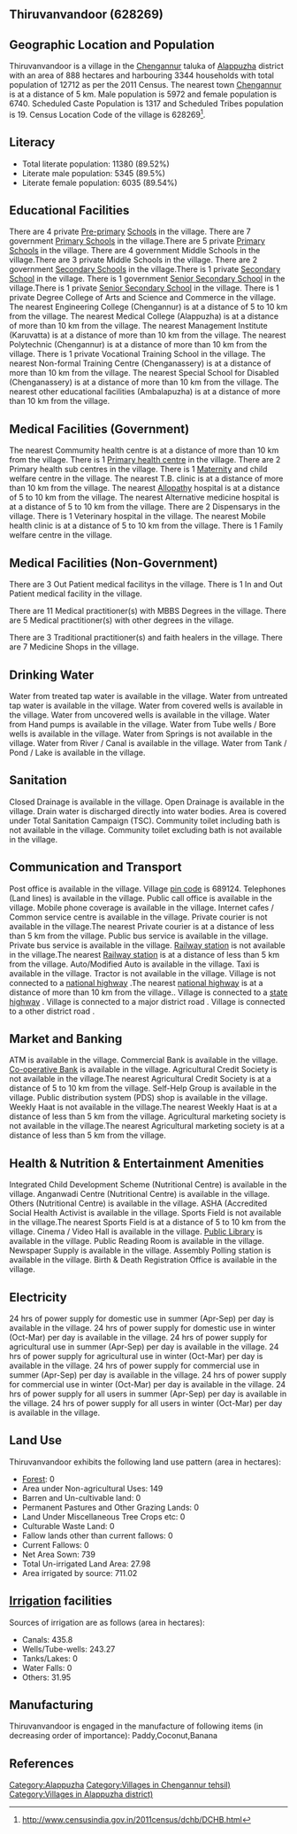 {{Infobox settlement
| name=Thiruvanvandoor
| native_name=
| native_name_lang=
| other_name=
| nickname=
| settlement_type=Village
| image_skyline=
| image_alt=
| image_caption=
| pushpin_map=India Kerala
| pushpin_label_position=right
| pushpin_map_alt=
| pushpin_map_caption=Location in Kerala, India
| latd=
| latm=
| lats=
| latNS=
| longd=
| longm=
| longs=
| longEW=
| coordinates_display=inline,title
| subdivision_type=Country
| subdivision_name={{flag|India}}
| subdivision_type1=[[States and territories of India|State]]
| subdivision_name1=Kerala 
| subdivision_type2=[[List of districts of India|District]]
| subdivision_name2=Alappuzha
| subdivision_type3=Tahsil
| subdivision_name3=Chengannur
| website=
| established_title=<!-- Established -->
| established_date=
| founder=
| named_for=
| government_type=
| governing_body=
| unit_pref=Metric=
| area_footnotes=
| area_rank=
| area_total_km2=8.88
| elevation_footnotes=
| elevation_m=
| population_total=12712
| population_as_of=2011
| population_rank=
| population_density_km2=1431
| population_demonym=
| population_footnotes=
| demographics_type1=Languages
| demographics1_title1=Official
| demographics1_info1=[[Malayalam language|Malayalam]]
| timezone1=[[Indian Standard Time|IST]]
| utc_offset1==+5:30
| postal_code_type=[[Postal Index Number|PIN]]
| postal_code=689124
| area_code_type=Telephone code
| area_code=
| registration_plate=
| blank1_name_sec1=Nearest city
| blank1_info_sec1=[[Chengannur]]
| blank2_name_sec1=[[Human sex ratio|Sex ratio]]
| blank2_info_sec1=1128 [[male|♂]]/[[female|♀]]
| blank3_name_sec1=Literacy
| blank3_info_sec1=89.52%
| blank1_name_sec2=[[2011 Census of India|2011 census]] code
| blank1_info_sec2=628269
| footnotes=
}}

== Thiruvanvandoor (628269) ==

== Geographic Location and Population ==

Thiruvanvandoor is a village in the [[Chengannur]] taluka of [[Alappuzha]] district with an area of 888 hectares and harbouring 3344 households with total population of 12712 as per the 2011 Census. The nearest town [[Chengannur]] is at a distance of 5 km. Male population is 5972 and female population is 6740. Scheduled Caste Population is 1317 and Scheduled Tribes population is 19. Census Location Code of the village is 628269<ref>http://www.censusindia.gov.in/2011census/dchb/DCHB.html</ref>.


== Literacy ==  
* Total literate population: 11380 (89.52%)
* Literate male population: 5345 (89.5%)
* Literate female population: 6035 (89.54%)


== Educational Facilities ==  
There are 4 private [[Pre-primary]] [[School]]s in the village.
There are 7 government [[Primary School]]s in the village.There are 5 private [[Primary School]]s in the village.
There are 4 government Middle Schools in the village.There are 3 private Middle Schools in the village.
There are 2 government [[Secondary School]]s in the village.There is 1 private [[Secondary School]] in the village.
There is 1 government [[Senior Secondary School]] in the village.There is 1 private [[Senior Secondary School]] in the village.
There is 1 private Degree College of Arts and Science and Commerce in the village.
The nearest Engineering College (Chengannur) is at a distance of 5 to 10 km from the village.
The nearest Medical College (Alappuzha) is at a distance of more than 10 km from the village.
The nearest Management Institute (Karuvatta) is at a distance of more than 10 km from the village.
The nearest Polytechnic (Chengannur) is at a distance of more than 10 km from the village.
There is 1 private Vocational Training School in the village.
The nearest Non-formal Training Centre (Chenganassery) is at a distance of more than 10 km from the village.
The nearest Special School for Disabled (Chenganassery) is at a distance of more than 10 km from the village.
The nearest other educational facilities (Ambalapuzha) is at a distance of more than 10 km from the village.


== Medical Facilities (Government) ==
The nearest Commumity health centre is at a distance of more than 10 km from the village.
There is 1 [[Primary health centre]] in the village.
There are 2 Primary health sub centres in the village.
There is 1 [[Maternity]] and child welfare centre in the village.
The nearest T.B. clinic is at a distance of more than 10 km from the village.
The nearest [[Allopathy]] hospital is at a distance of 5 to 10 km from the village.
The nearest Alternative medicine hospital is at a distance of 5 to 10 km from the village.
There are 2 Dispensarys in the village.
There is 1 Veterinary hospital in the village.
The nearest Mobile health clinic is at a distance of 5 to 10 km from the village.
There is 1 Family welfare centre in the village.


== Medical Facilities (Non-Government) ==
There are 3 Out Patient medical facilitys in the village.
There is 1 In and Out Patient medical facility in the village.

There are 11 Medical practitioner(s) with MBBS Degrees in the village.
There are 5 Medical practitioner(s) with other degrees in the village.

There are 3 Traditional practitioner(s) and faith healers in the village.
There are 7 Medicine Shops in the village.



== Drinking Water ==
Water from treated tap water is available in the village.
Water from untreated tap water is available in the village.
Water from covered wells is available in the village.
Water from uncovered wells is available in the village.
Water from Hand pumps is available in the village.
Water from Tube wells / Bore wells is available in the village.
Water from Springs is not available in the village.
Water from River / Canal is available in the village.
Water from Tank / Pond / Lake is available in the village.


== Sanitation ==
Closed Drainage is available in the village.
Open Drainage is available in the village.
Drain water is discharged directly into water bodies.
Area is covered under Total Sanitation Campaign (TSC).
Community toilet including bath is not available in the village.
Community toilet excluding bath is not available in the village.


== Communication and Transport ==
Post office is available in the village.
Village [[pin code]] is 689124.
Telephones (Land lines) is available in the village.
Public call office is available in the village.
Mobile phone coverage is available in the village.
Internet cafes / Common service centre is available in the village.
Private courier is not available in the village.The nearest Private courier is at a distance of less than 5 km from the village.
Public bus service is available in the village.
Private bus service is available in the village.
[[Railway station]] is not available in the village.The nearest [[Railway station]] is at a distance of less than 5 km from the village.
Auto/Modified Auto is available in the village.
Taxi is available in the village.
Tractor is not available in the village.
Village is not connected to a [[national highway]] .The nearest [[national highway]] is at a distance of more than 10 km from the village..
Village is connected to a [[state highway]]  .
Village is connected to a major district road    .
Village is connected to a other district road  .







== Market and Banking ==
ATM is available in the village.
Commercial Bank is available in the village.
[[Co-operative Bank]] is available in the village.
Agricultural Credit Society is not available in the village.The nearest Agricultural Credit Society is at a distance of 5 to 10 km from the village.
Self-Help Group is available in the village.
Public distribution system (PDS) shop is available in the village.
Weekly Haat is not available in the village.The nearest Weekly Haat is at a distance of less than 5 km from the village.
Agricultural marketing society is not available in the village.The nearest Agricultural marketing society is at a distance of less than 5 km from the village.


== Health & Nutrition & Entertainment Amenities ==
Integrated Child Development Scheme (Nutritional Centre) is available in the village.
Anganwadi Centre (Nutritional Centre) is available in the village.
Others (Nutritional Centre) is available in the village.
ASHA (Accredited Social Health Activist is available in the village.
Sports Field is not available in the village.The nearest Sports Field is at a distance of 5 to 10 km from the village.
Cinema / Video Hall is available in the village.
[[Public Library]] is available in the village.
Public Reading Room is available in the village.
Newspaper Supply is available in the village.
Assembly Polling station is available in the village.
Birth & Death Registration Office is available in the village.


== Electricity ==
24 hrs of power supply for domestic use in summer (Apr-Sep) per day is available in the village.
24 hrs of power supply for domestic use in winter (Oct-Mar) per day is available in the village.
24 hrs of power supply for agricultural use in summer (Apr-Sep) per day is available in the village.
24 hrs of power supply for agricultural use in winter (Oct-Mar) per day is available in the village.
24 hrs of power supply for commercial use in summer (Apr-Sep) per day is available in the village.
24 hrs of power supply for commercial use in winter (Oct-Mar) per day is available in the village.
24 hrs of power supply for all users in summer (Apr-Sep) per day is available in the village.
24 hrs of power supply for all users in winter (Oct-Mar) per day is available in the village.


== Land Use ==
Thiruvanvandoor exhibits the following land use pattern (area in hectares):
* [[Forest]]: 0
* Area under Non-agricultural Uses: 149
* Barren and Un-cultivable land: 0
* Permanent Pastures and Other Grazing Lands: 0
* Land Under Miscellaneous Tree Crops etc: 0
* Culturable Waste Land: 0
* Fallow lands other than current fallows: 0
* Current Fallows: 0
* Net Area Sown: 739
* Total Un-irrigated Land Area: 27.98
* Area irrigated by source: 711.02


== [[Irrigation]] facilities ==
Sources of irrigation are as follows (area in hectares):
* Canals: 435.8
* Wells/Tube-wells: 243.27
* Tanks/Lakes: 0
* Water Falls: 0
* Others: 31.95


== Manufacturing ==
Thiruvanvandoor is engaged in the manufacture of following items (in decreasing order of importance): Paddy,Coconut,Banana


[[Category:Alappuzha]]
[[Category:Villages in Chengannur tehsil)]]
[[Category:Villages in Alappuzha district)]]


== References ==
{{Reflist}}


